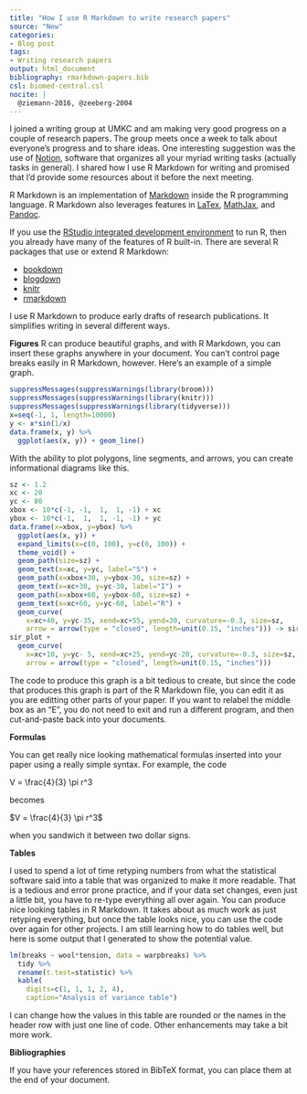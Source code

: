 ```yaml
---
title: "How I use R Markdown to write research papers"
source: "New"
categories:
- Blog post
tags:
- Writing research papers
output: html_document
bibliography: rmarkdown-papers.bib
csl: biomed-central.csl
nocite: |
  @ziemann-2016, @zeeberg-2004
---
```


I joined a writing group at UMKC and am making very good progress on a couple of research papers. The group meets once a week to talk about everyone's progress and to share ideas. One interesting suggestion was the use of [Notion](https://www.notion.so/), software that organizes all your myriad writing tasks (actually tasks in general). I shared how I use R Markdown for writing and promised that I'd provide some resources about it before the next meeting.

<!--more-->

R Markdown is an implementation of [Markdown](https://commonmark.org/help/) inside the R programming language. R Markdown also leverages features in [LaTex](https://www.latex-project.org/), [MathJax](https://www.mathjax.org/), and [Pandoc](https://pandoc.org/).

If you use the [RStudio integrated development environment](https://rstudio.com/) to run R, then you already have many of the features of R built-in. There are several R packages that use or extend R Markdown:

+ [bookdown](https://bookdown.org/)
+ [blogdown](https://alison.rbind.io/post/2017-06-12-up-and-running-with-blogdown/)
+ [knitr](https://yihui.org/knitr/)
+ [rmarkdown](https://cran.r-project.org/web/packages/rmarkdown/index.html)

I use R Markdown to produce early drafts of research publications. It simplifies writing in several different ways.

**Figures** R can produce beautiful graphs, and with R Markdown, you can insert these graphs anywhere in your document. You can't control page breaks easily in R Markdown, however. Here's an example of a simple graph.

```r
suppressMessages(suppressWarnings(library(broom)))
suppressMessages(suppressWarnings(library(knitr)))
suppressMessages(suppressWarnings(library(tidyverse)))
x=seq(-1, 1, length=10000)
y <- x*sin(1/x)
data.frame(x, y) %>%
  ggplot(aes(x, y)) + geom_line()
```

With the ability to plot polygons, line segments, and arrows, you can create informational diagrams like this.

```r
sz <- 1.2
xc <- 20
yc <- 80
xbox <- 10*c(-1, -1,  1,  1, -1) + xc
ybox <- 10*c(-1,  1,  1, -1, -1) + yc
data.frame(x=xbox, y=ybox) %>%
  ggplot(aes(x, y)) +
  expand_limits(x=c(0, 100), y=c(0, 100)) +
  theme_void() +
  geom_path(size=sz) + 
  geom_text(x=xc, y=yc, label="S") +
  geom_path(x=xbox+30, y=ybox-30, size=sz) +
  geom_text(x=xc+30, y=yc-30, label="I") +
  geom_path(x=xbox+60, y=ybox-60, size=sz) +
  geom_text(x=xc+60, y=yc-60, label="R") +
  geom_curve(
    x=xc+40, y=yc-35, xend=xc+55, yend=30, curvature=-0.3, size=sz, 
    arrow = arrow(type = "closed", length=unit(0.15, "inches"))) -> sir_plot
sir_plot +
  geom_curve(
    x=xc+10, y=yc- 5, xend=xc+25, yend=yc-20, curvature=-0.3, size=sz, 
    arrow = arrow(type = "closed", length=unit(0.15, "inches")))
```

The code to produce this graph is a bit tedious to create, but since the code that produces this graph is part of the R Markdown file, you can edit it as you are editting other parts of your paper. If you want to relabel the middle box as an "E", you do not need to exit and run a different program, and then cut-and-paste back into your documents.

**Formulas**

You can get really nice looking mathematical formulas inserted into your paper using a really simple syntax. For example, the code

V = \\frac{4}{3} \\pi r^3

becomes

$V = \frac{4}{3} \pi r^3$

when you sandwich it between two dollar signs.

**Tables**

I used to spend a lot of time retyping numbers from what the statistical software said into a table that was organized to make it more readable. That is a tedious and error prone practice, and if your data set changes, even just a little bit, you have to re-type everything all over again. You can produce nice looking tables in R Markdown. It takes about as much work as just retyping everything, but once the table looks nice, you can use the code over again for other projects. I am still learning how to do tables well, but here is some output that I generated to show the potential value.

```r
lm(breaks ~ wool*tension, data = warpbreaks) %>%
  tidy %>%
  rename(t.test=statistic) %>% 
  kable(
    digits=c(1, 1, 1, 2, 4),
    caption="Analysis of variance table")
```

I can change how the values in this table are rounded or the names in the header row with just one line of code. Other enhancements may take a bit more work.

**Bibliographies**

If you have your references stored in BibTeX format, you can place them at the end of your document.